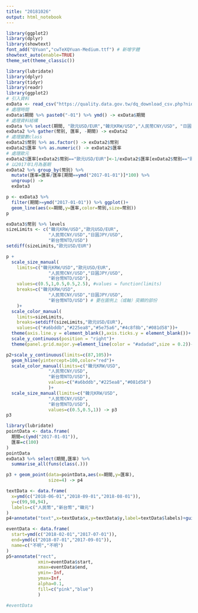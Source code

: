 ```yaml
---
title: "20181026"
output: html_notebook
---
```

```r
library(ggplot2)
library(dplyr)
library(showtext)
font_add("QYuan","cwTeXQYuan-Medium.ttf") # 新增字體
showtext_auto(enable=TRUE)
theme_set(theme_classic())
```

```r
library(lubridate)
library(dplyr)
library(tidyr)
library(readr)
library(ggplot2)
# 引入資料
exData <- read_csv("https://quality.data.gov.tw/dq_download_csv.php?nid=6563&md5_url=9f65bdb6752389dc713acc27e93c1c38")
# 處理時間
exData$期間 %>% paste0("-01") %>% ymd() -> exData$期間
# 處理資料結構
exData %>% select(期間, "歐元USD/EUR","韓元KRW/USD","人民幣CNY/USD", "日圓JPY/USD", "新台幣NTD/USD") -> exData2
exData2 %>% gather(幣別, 匯率, -期間) -> exData2
# 處理變數class
exData2$幣別 %>% as.factor() -> exData2$幣別
exData2$匯率 %>% as.numeric() -> exData2$匯率
# 處理歐元
exData2$匯率[exData2$幣別=="歐元USD/EUR"]<-1/exData2$匯率[exData2$幣別=="歐元USD/EUR"]
# 以2017年1月為基期
exData2 %>% group_by(幣別) %>%
  mutate(匯率=匯率/匯率[期間==ymd("2017-01-01")]*100) %>% 
  ungroup() ->
  exData3
```


```r
p <- exData3 %>% 
  filter(期間>=ymd("2017-01-01")) %>% ggplot()+
  geom_line(aes(x=期間,y=匯率,color=幣別,size=幣別))
p 
```




```r
exData3$幣別 %>% levels
sizeLimits <- c("韓元KRW/USD","歐元USD/EUR",
                "人民幣CNY/USD","日圓JPY/USD",
                "新台幣NTD/USD")
setdiff(sizeLimits,"歐元USD/EUR")
```


```r
p +
  scale_size_manual(
    limits=c("韓元KRW/USD","歐元USD/EUR",
                "人民幣CNY/USD","日圓JPY/USD",
                "新台幣NTD/USD"),
    values=c(0.5,1,0.5,0.5,2.5), #values = function(limits)
    breaks=c("韓元KRW/USD",
                "人民幣CNY/USD","日圓JPY/USD",
                "新台幣NTD/USD") # 要在圖例上（或軸）突顯的部份
    )+
  scale_color_manual(
    limits=sizeLimits,
    breaks=setdiff(sizeLimits,"歐元USD/EUR"),
    values=c("#a6bddb","#225ea8","#5e75a6","#4c8f8b","#081d58"))+
  theme(axis.line.y = element_blank(),axis.ticks.y = element_blank())+
  scale_y_continuous(position = "right")+
  theme(panel.grid.major.y=element_line(color = "#adadad",size = 0.2))->p2
```

```r
p2+scale_y_continuous(limits=c(87,105))+
  geom_hline(yintercept=100,color="red")+
  scale_color_manual(limits=c("韓元KRW/USD",
                "人民幣CNY/USD",
                "新台幣NTD/USD"),
                values=c("#a6bddb","#225ea8","#081d58")
                )+
  scale_size_manual(limits=c("韓元KRW/USD",
                "人民幣CNY/USD",
                "新台幣NTD/USD"),
                values=c(0.5,0.5,1)) -> p3
p3
```

```r
library(lubridate)
pointData <- data.frame(
  期間=c(ymd("2017-01-01")),
  匯率=c(100)
)
pointData
exData3 %>% select(期間,匯率) %>%
  summarise_all(funs(class(.)))
```


```r
p3 + geom_point(data=pointData,aes(x=期間,y=匯率),
                size=4) -> p4
```

```r
textData <- data.frame(
  x=ymd(c("2018-06-01","2018-09-01","2018-08-01")),
  y=c(99,98,94),
  labels=c("人民幣","新台幣","韓元")
)
p4+annotate("text",x=textData$x,y=textData$y,label=textData$labels)+guides(color="none",size="none")->p5
```

```r
eventData <- data.frame(
  start=ymd(c("2018-02-01","2017-07-01")),
  end=ymd(c("2018-07-01","2017-09-01")),
  name=c("不明","不明")
)
p5+annotate("rect",
            xmin=eventData$start,
            xmax=eventData$end,
            ymin=-Inf,
            ymax=Inf,
            alpha=0.1,
            fill=c("pink","blue")
            )

#eventData
```


